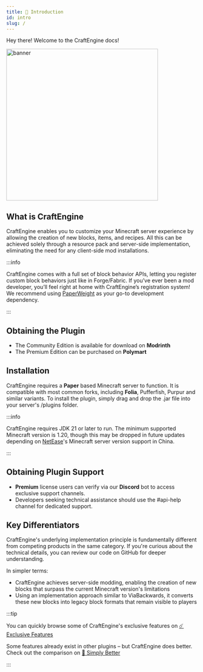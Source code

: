 ```yaml
---
title: 📗 Introduction
id: intro
slug: /
---
```



Hey there! Welcome to the CraftEngine docs!

<div style={{ display: 'flex', justifyContent: 'center' }}>
  <img src="img/craftengine.gif" alt="banner" width="400" height="400" />
</div>


## What is CraftEngine

CraftEngine enables you to customize your Minecraft server experience by allowing the creation of new blocks, items, and recipes. All this can be achieved solely through a resource pack and server-side implementation, eliminating the need for any client-side mod installations.

:::info

CraftEngine comes with a full set of block behavior APIs, letting you register custom block behaviors just like in Forge/Fabric. If you’ve ever been a mod developer, you’ll feel right at home with CraftEngine’s registration system! We recommend using [PaperWeight](https://github.com/PaperMC/paperweight) as your go-to development dependency.

:::

## Obtaining the Plugin
- The Community Edition is available for download on <Highlight color="#3CB371"><ColoredLink to="https://modrinth.com/plugin/craftengine" color="#ffffff">**Modrinth**</ColoredLink></Highlight>
- The Premium Edition can be purchased on <Highlight color="#2E8B57"><ColoredLink to="https://polymart.org/product/7624/craftengine" color="#ffffff">**Polymart**</ColoredLink></Highlight>

## Installation

CraftEngine requires a <Highlight color="#1877F2"><ColoredLink to="https://papermc.io/downloads/paper" color="#ffffff">**Paper**</ColoredLink></Highlight> based Minecraft server to function. It is compatible with most common forks, including <Highlight color="#1877F2"><ColoredLink to="https://papermc.io/downloads/folia" color="#ffffff">**Folia**</ColoredLink></Highlight>, Pufferfish, Purpur and similar variants.
To install the plugin, simply drag and drop the .jar file into your server's /plugins folder.

:::info

CraftEngine requires JDK 21 or later to run. The minimum supported Minecraft version is 1.20, though this may be dropped in future updates depending on [NetEase](https://minecraft.wiki/w/China_Edition)'s Minecraft server version support in China.

:::

## Obtaining Plugin Support
- <Highlight color="#FFA500">**Premium**</Highlight> license users can verify via our <Highlight color="#9370DB"><ColoredLink to="https://discord.gg/xiaomomi" color="#ffffff">**Discord**</ColoredLink></Highlight> bot to access exclusive support channels.
- Developers seeking technical assistance should use the #api-help channel for dedicated support.

## Key Differentiators
CraftEngine's underlying implementation principle is fundamentally different from competing products in the same category. If you're curious about the technical details, you can review our code on GitHub for deeper understanding.

In simpler terms:
- CraftEngine achieves server-side modding, enabling the creation of new blocks that surpass the current Minecraft version's limitations
- Using an implementation approach similar to ViaBackwards, it converts these new blocks into legacy block formats that remain visible to players

:::tip

You can quickly browse some of CraftEngine's exclusive features on [☄️ Exclusive Features](./intro/exclusive_feature)

Some features already exist in other plugins – but CraftEngine does better. Check out the comparison on [🥕 Simply Better](./intro/simply_better)

:::

